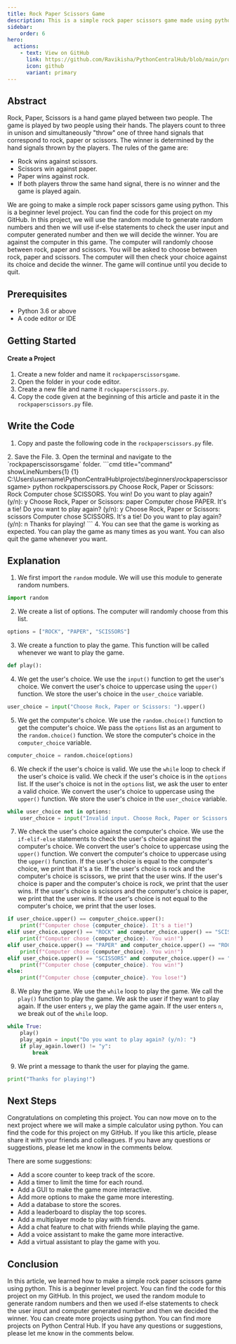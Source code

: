 ```yaml
---
title: Rock Paper Scissors Game
description: This is a simple rock paper scissors game made using python. This is a beginner level project. You can find the code for this project on my GitHub. In this project, we will use the random module to generate random numbers and then we will use if-else statements to check the user input and computer generated number and then we will decide the winner.
sidebar: 
    order: 6
hero:
  actions:
    - text: View on GitHub
      link: https://github.com/Ravikisha/PythonCentralHub/blob/main/projects/beginners/rockpaperscissors.py
      icon: github
      variant: primary
---
```


## Abstract
Rock, Paper, Scissors is a hand game played between two people. The game is played by two people using their hands. The players count to three in unison and simultaneously "throw" one of three hand signals that correspond to rock, paper or scissors. The winner is determined by the hand signals thrown by the players. The rules of the game are:
- Rock wins against scissors.
- Scissors win against paper.
- Paper wins against rock.
- If both players throw the same hand signal, there is no winner and the game is played again.

We are going to make a simple rock paper scissors game using python. This is a beginner level project. You can find the code for this project on my GitHub. In this project, we will use the random module to generate random numbers and then we will use if-else statements to check the user input and computer generated number and then we will decide the winner. You are against the computer in this game. The computer will randomly choose between rock, paper and scissors. You will be asked to choose between rock, paper and scissors. The computer will then check your choice against its choice and decide the winner. The game will continue until you decide to quit.

## Prerequisites
- Python 3.6 or above
- A code editor or IDE

## Getting Started
#### Create a Project
1. Create a new folder and name it `rockpaperscissorsgame`.
2. Open the folder in your code editor.
3. Create a new file and name it `rockpaperscissors.py`.
4. Copy the code given at the beginning of this article and paste it in the `rockpaperscissors.py` file.

## Write the Code
1. Copy and paste the following code in the `rockpaperscissors.py` file.
<FileCode file="projects/beginners/rockpaperscissors.py" lang="python" title="Rock Paper Scissors" />
2. Save the File.
3. Open the terminal and navigate to the `rockpaperscissorsgame` folder.
```cmd title="command" showLineNumbers{1} {1}
C:\Users\username\PythonCentralHub\projects\beginners\rockpaperscissorsgame> python rockpaperscissors.py
Choose Rock, Paper or Scissors: Rock
Computer chose SCISSORS. You win!
Do you want to play again? (y/n): y
Choose Rock, Paper or Scissors: paper
Computer chose PAPER. It's a tie!
Do you want to play again? (y/n): y
Choose Rock, Paper or Scissors: scissors
Computer chose SCISSORS. It's a tie!
Do you want to play again? (y/n): n
Thanks for playing!
```
4. You can see that the game is working as expected. You can play the game as many times as you want. You can also quit the game whenever you want.

## Explanation
1. We first import the `random` module. We will use this module to generate random numbers.
```python title="rockpaperscissors.py" showLineNumbers{1} {1}
import random
```

2. We create a list of options. The computer will randomly choose from this list.
```python title="rockpaperscissors.py" showLineNumbers{1} {1}
options = ["ROCK", "PAPER", "SCISSORS"]
```

3. We create a function to play the game. This function will be called whenever we want to play the game.
```python title="rockpaperscissors.py" showLineNumbers{1} {1}
def play():
```

4. We get the user's choice. We use the `input()` function to get the user's choice. We convert the user's choice to uppercase using the `upper()` function. We store the user's choice in the `user_choice` variable.
```python title="rockpaperscissors.py" showLineNumbers{1} {1}
user_choice = input("Choose Rock, Paper or Scissors: ").upper()
```

5. We get the computer's choice. We use the `random.choice()` function to get the computer's choice. We pass the `options` list as an argument to the `random.choice()` function. We store the computer's choice in the `computer_choice` variable.
```python title="rockpaperscissors.py" showLineNumbers{1} {1}
computer_choice = random.choice(options)
```

6. We check if the user's choice is valid. We use the `while` loop to check if the user's choice is valid. We check if the user's choice is in the `options` list. If the user's choice is not in the `options` list, we ask the user to enter a valid choice. We convert the user's choice to uppercase using the `upper()` function. We store the user's choice in the `user_choice` variable.
```python title="rockpaperscissors.py" showLineNumbers{1} {1}
while user_choice not in options:
    user_choice = input("Invalid input. Choose Rock, Paper or Scissors: ").upper()
```

7. We check the user's choice against the computer's choice. We use the `if-elif-else` statements to check the user's choice against the computer's choice. We convert the user's choice to uppercase using the `upper()` function. We convert the computer's choice to uppercase using the `upper()` function. If the user's choice is equal to the computer's choice, we print that it's a tie. If the user's choice is rock and the computer's choice is scissors, we print that the user wins. If the user's choice is paper and the computer's choice is rock, we print that the user wins. If the user's choice is scissors and the computer's choice is paper, we print that the user wins. If the user's choice is not equal to the computer's choice, we print that the user loses.
```python title="rockpaperscissors.py" showLineNumbers{1} {1-20}
if user_choice.upper() == computer_choice.upper():
    print(f"Computer chose {computer_choice}. It's a tie!")
elif user_choice.upper() == "ROCK" and computer_choice.upper() == "SCISSORS":
    print(f"Computer chose {computer_choice}. You win!")
elif user_choice.upper() == "PAPER" and computer_choice.upper() == "ROCK":
    print(f"Computer chose {computer_choice}. You win!")
elif user_choice.upper() == "SCISSORS" and computer_choice.upper() == "PAPER":
    print(f"Computer chose {computer_choice}. You win!")
else:
    print(f"Computer chose {computer_choice}. You lose!")
```

8. We play the game. We use the `while` loop to play the game. We call the `play()` function to play the game. We ask the user if they want to play again. If the user enters `y`, we play the game again. If the user enters `n`, we break out of the `while` loop.
```python title="rockpaperscissors.py" showLineNumbers{1} {1-8}
while True:
    play()
    play_again = input("Do you want to play again? (y/n): ")
    if play_again.lower() != "y":
        break
```

9. We print a message to thank the user for playing the game.
```python title="rockpaperscissors.py" showLineNumbers{1} {1}
print("Thanks for playing!")
```

## Next Steps
Congratulations on completing this project. You can now move on to the next project where we will make a simple calculator using python. You can find the code for this project on my GitHub. If you like this article, please share it with your friends and colleagues. If you have any questions or suggestions, please let me know in the comments below.

There are some suggestions: 
- Add a score counter to keep track of the score.
- Add a timer to limit the time for each round.
- Add a GUI to make the game more interactive.
- Add more options to make the game more interesting.
- Add a database to store the scores.
- Add a leaderboard to display the top scores.
- Add a multiplayer mode to play with friends.
- Add a chat feature to chat with friends while playing the game.
- Add a voice assistant to make the game more interactive.
- Add a virtual assistant to play the game with you.

## Conclusion
In this article, we learned how to make a simple rock paper scissors game using python. This is a beginner level project. You can find the code for this project on my GitHub. In this project, we used the random module to generate random numbers and then we used if-else statements to check the user input and computer generated number and then we decided the winner. You can create more projects using python. You can find more projects on Python Central Hub. If you have any questions or suggestions, please let me know in the comments below.
